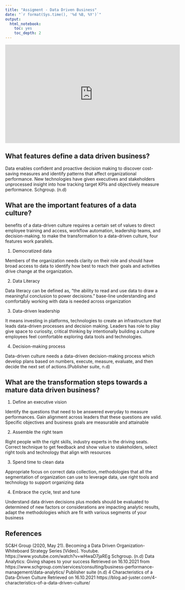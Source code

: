 ```yaml
---
title: "Assigment - Data Driven Business"
date: "`r format(Sys.time(), '%d %B, %Y')`"
output:
  html_notebook:
    toc: yes
    toc_depth: 2
---
```


<iframe width="560" height="315" src="https://www.youtube.com/embed/wHwaD7jaREg" title="YouTube video player" frameborder="0" allow="accelerometer; autoplay; clipboard-write; encrypted-media; gyroscope; picture-in-picture" allowfullscreen></iframe>


## What features define a data driven business?

Data enables confident and proactive decision making to discover cost-saving measures and identify patterns that affect organizational performance. New technologies have given executives and stakeholders unprocessed insight into how tracking target KPIs and objectively measure performance. Schgroup. (n.d) 

## What are the important features of a data culture?

benefits of a data-driven culture requires a certain set of values to direct employee training and access, workflow automation, leadership teams, and decision-making. to make the transformation to a data-driven culture, four features work parallels.

1. Democratized data

Members of the organization needs clarity on their role and should have broad access to data to identify how best to reach their goals and activities drive change at the organization. 

2. Data Literacy

Data literacy can be defined as, “the ability to read and use data to draw a meaningful conclusion to power decisions.” base-line understanding and comfortably working with data is needed across organization 

3. Data-driven leadership

It means investing in platforms, technologies to create an infrastructure that leads data-driven processes and decision making. Leaders has role to play give space to curiosity, critical thinking by intentionally building a culture employees feel comfortable exploring data tools and technologies.

4. Decision-making process

Data-driven culture needs a data-driven decision-making process which develop plans based on numbers, execute, measure, evaluate, and then decide the next set of actions.(Publisher suite, n.d)


## What are the transformation steps towards a mature data driven business?

1.	Define an executive vision

Identify the questions that need to be answered everyday to measure performances. Gain alignment across leaders that these questions are valid. Specific objectives and business goals are measurable and attainable 

2.	Assemble the right team

Right people with the right skills, industry experts in the driving seats. Correct technique to get feedback and show value to stakeholders, select right tools and technology that align with resources 

3.	Spend time to clean data

Appropriate focus on correct data collection, methodologies that all the segmentation of organization can use to leverage data, use right tools and technology to support organizing data

4.	Embrace the cycle, test and tune

Understand data driven decisions plus models should be evaluated to determined of new factors or considerations are impacting analytic results, adapt the methodologies which are fit with various segments of your business

## References

SC&H Group (2020, May 21). Becoming a Data Driven Organization-Whiteboard Strategy Series [Video]. Youtube. https://www.youtube.com/watch?v=wHwaD7jaREg
Schgroup. (n.d) Data Analytics: Giving shapes to your success Retrieved on 16.10.2021 from https://www.schgroup.com/services/consulting/business-performance-management/data-analytics/
Publisher suite (n.d) 4 Characteristics of a Data-Driven Culture Retrieved on 16.10.2021  https://blog.ad-juster.com/4-characteristics-of-a-data-driven-culture/

